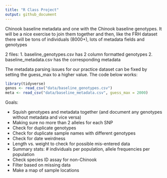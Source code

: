 ```yaml
---
title: "R Class Project"
output: github_document
---
```


Chinook baseline metadata and one with the Chinook baseline genotypes. It will be a nice exercise to join them together and then, like the FRH dataset there will be tons of individuals (8000+), lots of metadata fields and genotypes

2 files:
1. baseline_genotypes.csv has 2 column formatted genotypes
2. baseline_metadata.csv has the corresponding metadata

The metadata parsing issues for our practice dataset can be fixed by setting the guess_max to a higher value.  The code below works:
```r
library(tidyverse)
genos <- read_csv("data/baseline_genotypes.csv")
meta <- read_csv("data/baseline_metadata.csv", guess_max = 2000)
```

Goals:

* Squish genotypes and metadata together (and document any genotypes without metadata and vice versa)
* Making sure no more than 2 alleles for each SNP
* Check for duplicate genotypes
* Check for duplicate sample names with different genotypes
* Check for date weirdness
* Length vs. weight to check for possible mis-entered data
* Summary stats: # individuals per population, allele frequencies per population
* Check species ID assay for non-Chinook
* Filter based on missing data
* Make a map of sample locations